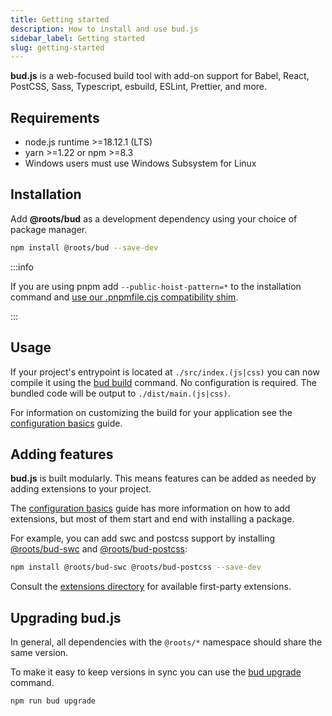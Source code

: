 ```yaml
---
title: Getting started
description: How to install and use bud.js
sidebar_label: Getting started
slug: getting-started
---
```


**bud.js** is a web-focused build tool with add-on support for Babel, React, PostCSS, Sass, Typescript, esbuild, ESLint, Prettier, and more.

## Requirements

<div className="card">
  <div className="card__body">
    <ul>
      <li>node.js runtime >=18.12.1 (LTS)</li>
      <li>yarn >=1.22 or npm >=8.3</li>
      <li>Windows users must use Windows Subsystem for Linux</li>
    </ul>
  </div>
</div>

## Installation

Add **@roots/bud** as a development dependency using your choice of package manager.

```bash npm2yarn
npm install @roots/bud --save-dev
```

:::info

If you are using pnpm add `--public-hoist-pattern=*` to the installation command and [use our .pnpmfile.cjs compatibility shim](/guides/general-use/pnpm#pnpmfilecjs-compatibilty-shim).

:::

## Usage

If your project's entrypoint is located at `./src/index.(js|css)` you can now compile it using the [bud build](./cli/build/index.mdx) command.
No configuration is required. The bundled code will be output to `./dist/main.(js|css)`.

For information on customizing the build for your application see the [configuration basics](configure) guide.

## Adding features

**bud.js** is built modularly. This means features can be added as needed by adding extensions to your project.

The [configuration basics](configure) guide has more information on how to add extensions, but most of them start and end with installing a package.

For example, you can add swc and postcss support by
installing [@roots/bud-swc](/extensions/bud-swc) and [@roots/bud-postcss](/extensions/bud-postcss/):

```bash npm2yarn
npm install @roots/bud-swc @roots/bud-postcss --save-dev
```

Consult the [extensions directory](/extensions/) for available first-party extensions.

## Upgrading bud.js

In general, all dependencies with the `@roots/*` namespace should share the same version.

To make it easy to keep versions in sync you can use the [bud upgrade](./cli/index.mdx) command.

```bash npm2yarn
npm run bud upgrade
```
